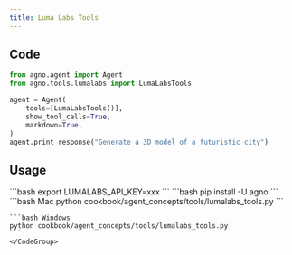 ```yaml
---
title: Luma Labs Tools
---
```


## Code

```python cookbook/agent_concepts/tools/lumalabs_tools.py
from agno.agent import Agent
from agno.tools.lumalabs import LumaLabsTools

agent = Agent(
    tools=[LumaLabsTools()],
    show_tool_calls=True,
    markdown=True,
)
agent.print_response("Generate a 3D model of a futuristic city")
```

## Usage

<Steps>
  <Snippet file="create-venv-step.mdx" />

  <Step title="Set your API key">
    ```bash
    export LUMALABS_API_KEY=xxx
    ```
  </Step>

  <Step title="Install libraries">
    ```bash
    pip install -U agno
    ```
  </Step>

  <Step title="Run Agent">
    <CodeGroup>
    ```bash Mac
    python cookbook/agent_concepts/tools/lumalabs_tools.py
    ```

    ```bash Windows
    python cookbook/agent_concepts/tools/lumalabs_tools.py
    ```
    </CodeGroup>
  </Step>
</Steps>